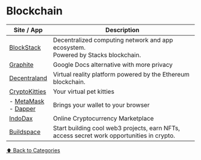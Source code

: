 # Blockchain

| Site / App                                                                 | Description                                                                               |
| -------------------------------------------------------------------------- | ----------------------------------------------------------------------------------------- |
| [BlockStack](https://blockstack.org)                                       | Decentralized computing network and app ecosystem. <br/> Powered by Stacks blockchain.    |
| [Graphite](https://graphitedocs.com)                                       | Google Docs alternative with more privacy                                                 |
| [Decentraland](https://decentraland.org)                                   | Virtual reality platform powered by the Ethereum blockchain.                              |
| [CryptoKitties](https://cryptokitties.co)                                  | Your virtual pet kitties                                                                  |
| - [MetaMask](https://metamask.io) <br/> - [Dapper](https://meetdapper.com) | Brings your wallet to your browser                                                        |
| [IndoDax](https://indodax.com)                                             | Online Cryptocurrency Marketplace                                                         |
| [Buildspace](https://buildspace.so/)                                       | Start building cool web3 projects, earn NFTs, access secret work opportunities in crypto. |

[⬆️ Back to Categories](/bookmarks)
